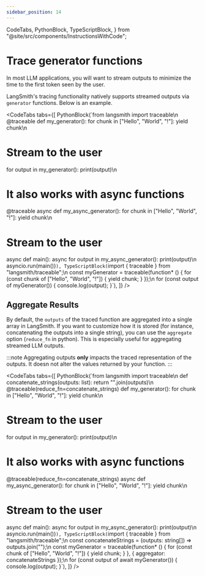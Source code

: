 ```yaml
---
sidebar_position: 14
---
```


  CodeTabs,
  PythonBlock,
  TypeScriptBlock,
} from "@site/src/components/InstructionsWithCode";

# Trace generator functions

In most LLM applications, you will want to stream outputs to minimize the time to the first token seen by the user.

LangSmith's tracing functionality natively supports streamed outputs via `generator` functions. Below is an example.

<CodeTabs
  tabs={[
    PythonBlock(`from langsmith import traceable\n
@traceable
def my_generator():
    for chunk in ["Hello", "World", "!"]:
        yield chunk\n
# Stream to the user
for output in my_generator():
    print(output)\n
# It also works with async functions
@traceable
async def my_async_generator():
    for chunk in ["Hello", "World", "!"]:
        yield chunk\n
# Stream to the user
async def main():
    async for output in my_async_generator():
        print(output)\n
asyncio.run(main())`),
    TypeScriptBlock(`import { traceable } from "langsmith/traceable";\n
const myGenerator = traceable(function\* () {
    for (const chunk of ["Hello", "World", "!"]) {
        yield chunk;
    }
});\n
for (const output of myGenerator()) {
    console.log(output);
}`),
  ]}
/>

## Aggregate Results

By default, the `outputs` of the traced function are aggregated into a single array in LangSmith.
If you want to customize how it is stored (for instance, concatenating the outputs into a single string), you can use the `aggregate` option (`reduce_fn` in python).
This is especially useful for aggregating streamed LLM outputs.

:::note
Aggregating outputs **only** impacts the traced representation of the outputs. It doesn not alter the values returned by your function.
:::

<CodeTabs
  tabs={[
    PythonBlock(`from langsmith import traceable\n
def concatenate_strings(outputs: list):
    return "".join(outputs)\n
@traceable(reduce_fn=concatenate_strings)
def my_generator():
    for chunk in ["Hello", "World", "!"]:
        yield chunk\n
# Stream to the user
for output in my_generator():
    print(output)\n
# It also works with async functions
@traceable(reduce_fn=concatenate_strings)
async def my_async_generator():
    for chunk in ["Hello", "World", "!"]:
        yield chunk\n
# Stream to the user
async def main():
    async for output in my_async_generator():
        print(output)\n
asyncio.run(main())`),
    TypeScriptBlock(`import { traceable } from "langsmith/traceable";\n
const concatenateStrings = (outputs: string[]) => outputs.join("");\n
const myGenerator = traceable(function* () {
    for (const chunk of ["Hello", "World", "!"]) {
        yield chunk;
    }
}, { aggregator: concatenateStrings });\n
for (const output of await myGenerator()) {
    console.log(output);
}`),
  ]}
/>
